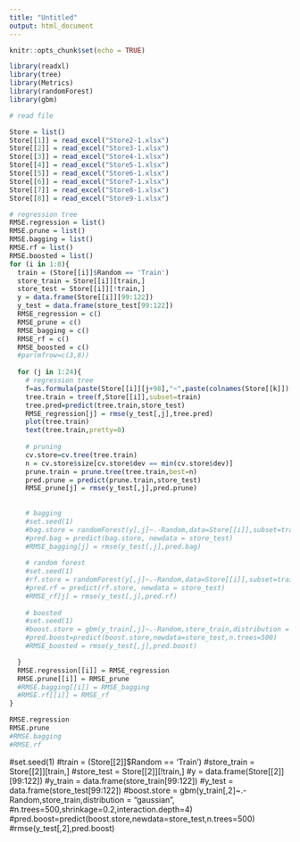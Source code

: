 ```yaml
---
title: "Untitled"
output: html_document
---
```


```r
knitr::opts_chunk$set(echo = TRUE)
```


```r

library(readxl)
library(tree)
library(Metrics)
library(randomForest)
library(gbm)

# read file

Store = list()
Store[[1]] = read_excel("Store2-1.xlsx")
Store[[2]] = read_excel("Store3-1.xlsx")
Store[[3]] = read_excel("Store4-1.xlsx")
Store[[4]] = read_excel("Store5-1.xlsx")
Store[[5]] = read_excel("Store6-1.xlsx")
Store[[6]] = read_excel("Store7-1.xlsx")
Store[[7]] = read_excel("Store8-1.xlsx")
Store[[8]] = read_excel("Store9-1.xlsx")

# regression tree
RMSE.regression = list()
RMSE.prune = list()
RMSE.bagging = list()
RMSE.rf = list()
RMSE.boosted = list()
for (i in 1:8){
  train = (Store[[i]]$Random == 'Train')
  store_train = Store[[i]][train,]
  store_test = Store[[i]][!train,]
  y = data.frame(Store[[i]][99:122])
  y_test = data.frame(store_test[99:122])
  RMSE_regression = c()
  RMSE_prune = c()
  RMSE_bagging = c()
  RMSE_rf = c()
  RMSE_boosted = c()
  #par(mfrow=c(3,8))
  
  for (j in 1:24){
    # regression tree
    f=as.formula(paste(Store[[i]][j+98],"~",paste(colnames(Store[[k]])[3:98],collapse="+")))
    tree.train = tree(f,Store[[i]],subset=train)
    tree.pred=predict(tree.train,store_test)
    RMSE_regression[j] = rmse(y_test[,j],tree.pred)
    plot(tree.train)
    text(tree.train,pretty=0)
    
    # pruning
    cv.store=cv.tree(tree.train)
    n = cv.store$size[cv.store$dev == min(cv.store$dev)]
    prune.train = prune.tree(tree.train,best=n)
    pred.prune = predict(prune.train,store_test)
    RMSE_prune[j] = rmse(y_test[,j],pred.prune)
    
    
    # bagging
    #set.seed(1)
    #bag.store = randomForest(y[,j]~.-Random,data=Store[[i]],subset=train,mtry=123,importance=TRUE)
    #pred.bag = predict(bag.store, newdata = store_test)
    #RMSE_bagging[j] = rmse(y_test[,j],pred.bag)
    
    # random forest
    #set.seed(1)
    #rf.store = randomForest(y[,j]~.-Random,data=Store[[i]],subset=train,mtry=120,importance = TRUE)
    #pred.rf = predict(rf.store, newdata = store_test)
    #RMSE_rf[j] = rmse(y_test[,j],pred.rf)
    
    # boosted
    #set.seed(1)
    #boost.store = gbm(y_train[,j]~.-Random,store_train,distribution = "gaussian", n.trees=500,shrinkage=0.2,interaction.depth=4)
    #pred.boost=predict(boost.store,newdata=store_test,n.trees=500)
    #RMSE_boosted = rmse(y_test[,j],pred.boost)

  }
  RMSE.regression[[i]] = RMSE_regression
  RMSE.prune[[i]] = RMSE_prune
  #RMSE.bagging[[i]] = RMSE_bagging
  #RMSE.rf[[i]] = RMSE_rf
}

RMSE.regression
RMSE.prune
#RMSE.bagging
#RMSE.rf
```

#set.seed(1)
#train = (Store[[2]]$Random == 'Train')
#store_train = Store[[2]][train,]
#store_test = Store[[2]][!train,]
#y = data.frame(Store[[2]][99:122])
#y_train = data.frame(store_train[99:122])
#y_test = data.frame(store_test[99:122])
#boost.store = gbm(y_train[,2]~.-Random,store_train,distribution = "gaussian", #n.trees=500,shrinkage=0.2,interaction.depth=4)
#pred.boost=predict(boost.store,newdata=store_test,n.trees=500)
#rmse(y_test[,2],pred.boost)
